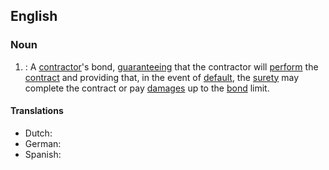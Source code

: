 ==English==

===Noun===

{{en-noun|sg=[[performance]] [[bond]]}}

#{{legal}}: A [[contractor]]'s bond, [[guarantee]]ing that the contractor will [[perform]] the [[contract]] and providing that, in the event of [[default]], the [[surety]] may complete the contract or pay [[damages]] up to the [[bond]] limit.

====Translations====
* Dutch: {{t|nl|dwangsom|f}}
* German: {{t|de|Erfüllungsgarantie|f}}
* Spanish: {{t|es|fianza de cumplimiento|f}}